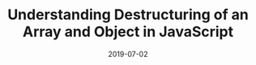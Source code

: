 ---
date: "2019-07-02"
title: "Understanding Destructuring of an Array and Object in JavaScript"
categories:
  - JavaScript
---